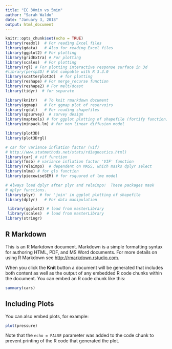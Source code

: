 ```yaml
---
title: "EC 30min vs 5min"
author: "Sarah Waldo"
date: "January 3, 2018"
output: html_document
---
```


```r
knitr::opts_chunk$set(echo = TRUE)
library(readxl)  # For reading Excel files
library(gdata)   # Also for reading Excel files
library(ggplot2) # For plotting
library(gridExtra) # For plotting
library(scales)  # For plotting
library(rgl) # For plotting interactive response surface in 3d
#library(persp3D) # Not compable with R 3.3.0
library(scatterplot3d)  # for plotting
library(reshape) # For merge_recurse function
library(reshape2) # For melt/dcast
library(tidyr)  # for separate

library(knitr)   # To knit rmarkdown document
library(ggmap)   # For ggmap plot of reservoirs
library(rgdal)   # For reading shapefiles
library(spsurvey)  # survey design
library(maptools) # for ggplot plotting of shapefile (fortify function)
library(minpack.lm) # for non linear diffusion model

library(plot3D)
library(plot3Drgl)   

# car for variance inflation factor (vif)
# http://www.statmethods.net/stats/rdiagnostics.html)
library(car) # vif function
library(fmsb) # variance inflation factor 'VIF' function
library(relaimpo)  # dependent on MASS, which masks dplyr select
library(nlme) # for gls function
library(piecewiseSEM) # for rsquared of lme model

# Always load dplyr after plyr and relaimpo!  These packages mask
# dplyr functions.
library(plyr)  # for 'join' in ggplot plotting of shapefile
library(dplyr)   # For data manipulation

 library(ggplot2) # load from masterLibrary
 library(scales)  # load from masterLibrary
library(stringr)

```

## R Markdown

This is an R Markdown document. Markdown is a simple formatting syntax for authoring HTML, PDF, and MS Word documents. For more details on using R Markdown see <http://rmarkdown.rstudio.com>.

When you click the **Knit** button a document will be generated that includes both content as well as the output of any embedded R code chunks within the document. You can embed an R code chunk like this:

```r
summary(cars)
```

## Including Plots

You can also embed plots, for example:

```r
plot(pressure)
```

Note that the `echo = FALSE` parameter was added to the code chunk to prevent printing of the R code that generated the plot.
